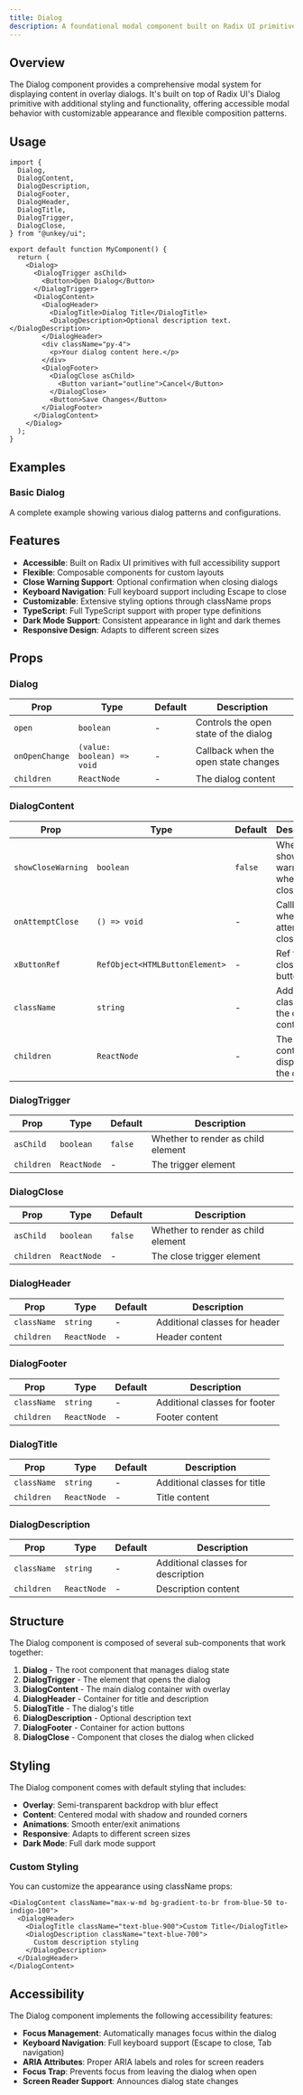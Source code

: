 ```yaml
---
title: Dialog
description: A foundational modal component built on Radix UI primitives with accessible modal functionality, customizable styling, and flexible behavior options.
---
```


## Overview

The Dialog component provides a comprehensive modal system for displaying content in overlay dialogs. It's built on top of Radix UI's Dialog primitive with additional styling and functionality, offering accessible modal behavior with customizable appearance and flexible composition patterns.

## Usage

```tsx
import {
  Dialog,
  DialogContent,
  DialogDescription,
  DialogFooter,
  DialogHeader,
  DialogTitle,
  DialogTrigger,
  DialogClose,
} from "@unkey/ui";

export default function MyComponent() {
  return (
    <Dialog>
      <DialogTrigger asChild>
        <Button>Open Dialog</Button>
      </DialogTrigger>
      <DialogContent>
        <DialogHeader>
          <DialogTitle>Dialog Title</DialogTitle>
          <DialogDescription>Optional description text.</DialogDescription>
        </DialogHeader>
        <div className="py-4">
          <p>Your dialog content here.</p>
        </div>
        <DialogFooter>
          <DialogClose asChild>
            <Button variant="outline">Cancel</Button>
          </DialogClose>
          <Button>Save Changes</Button>
        </DialogFooter>
      </DialogContent>
    </Dialog>
  );
}
```

## Examples

### Basic Dialog
A complete example showing various dialog patterns and configurations.

<DialogExample />

## Features

- **Accessible**: Built on Radix UI primitives with full accessibility support
- **Flexible**: Composable components for custom layouts
- **Close Warning Support**: Optional confirmation when closing dialogs
- **Keyboard Navigation**: Full keyboard support including Escape to close
- **Customizable**: Extensive styling options through className props
- **TypeScript**: Full TypeScript support with proper type definitions
- **Dark Mode Support**: Consistent appearance in light and dark themes
- **Responsive Design**: Adapts to different screen sizes

## Props

### Dialog

| Prop        | Type                    | Default | Description                                    |
|-------------|-------------------------|---------|------------------------------------------------|
| `open`      | `boolean`               | -       | Controls the open state of the dialog          |
| `onOpenChange` | `(value: boolean) => void` | -     | Callback when the open state changes           |
| `children`  | `ReactNode`             | -       | The dialog content                              |

### DialogContent

| Prop              | Type                    | Default | Description                                      |
|-------------------|-------------------------|---------|--------------------------------------------------|
| `showCloseWarning` | `boolean`               | `false` | Whether to show warning when closing            |
| `onAttemptClose`  | `() => void`            | -       | Callback when user attempts to close            |
| `xButtonRef`      | `RefObject<HTMLButtonElement>` | -    | Ref for the close button                        |
| `className`       | `string`                | -       | Additional classes for the dialog content       |
| `children`        | `ReactNode`             | -       | The content to display in the dialog            |

### DialogTrigger

| Prop     | Type      | Default | Description                    |
|----------|-----------|---------|--------------------------------|
| `asChild` | `boolean` | `false` | Whether to render as child element |
| `children` | `ReactNode` | -       | The trigger element            |

### DialogClose

| Prop     | Type      | Default | Description                    |
|----------|-----------|---------|--------------------------------|
| `asChild` | `boolean` | `false` | Whether to render as child element |
| `children` | `ReactNode` | -       | The close trigger element      |

### DialogHeader

| Prop     | Type   | Default | Description                    |
|----------|--------|---------|--------------------------------|
| `className` | `string` | -       | Additional classes for header  |
| `children` | `ReactNode` | -       | Header content                 |

### DialogFooter

| Prop     | Type   | Default | Description                    |
|----------|--------|---------|--------------------------------|
| `className` | `string` | -       | Additional classes for footer  |
| `children` | `ReactNode` | -       | Footer content                 |

### DialogTitle

| Prop     | Type   | Default | Description                    |
|----------|--------|---------|--------------------------------|
| `className` | `string` | -       | Additional classes for title   |
| `children` | `ReactNode` | -       | Title content                  |

### DialogDescription

| Prop     | Type   | Default | Description                    |
|----------|--------|---------|--------------------------------|
| `className` | `string` | -       | Additional classes for description |
| `children` | `ReactNode` | -       | Description content            |


## Structure

The Dialog component is composed of several sub-components that work together:

1. **Dialog** - The root component that manages dialog state
2. **DialogTrigger** - The element that opens the dialog
3. **DialogContent** - The main dialog container with overlay
4. **DialogHeader** - Container for title and description
5. **DialogTitle** - The dialog's title
6. **DialogDescription** - Optional description text
7. **DialogFooter** - Container for action buttons
8. **DialogClose** - Component that closes the dialog when clicked

## Styling

The Dialog component comes with default styling that includes:

- **Overlay**: Semi-transparent backdrop with blur effect
- **Content**: Centered modal with shadow and rounded corners
- **Animations**: Smooth enter/exit animations
- **Responsive**: Adapts to different screen sizes
- **Dark Mode**: Full dark mode support

### Custom Styling

You can customize the appearance using className props:

```tsx
<DialogContent className="max-w-md bg-gradient-to-br from-blue-50 to-indigo-100">
  <DialogHeader>
    <DialogTitle className="text-blue-900">Custom Title</DialogTitle>
    <DialogDescription className="text-blue-700">
      Custom description styling
    </DialogDescription>
  </DialogHeader>
</DialogContent>
```

## Accessibility

The Dialog component implements the following accessibility features:

- **Focus Management**: Automatically manages focus within the dialog
- **Keyboard Navigation**: Full keyboard support (Escape to close, Tab navigation)
- **ARIA Attributes**: Proper ARIA labels and roles for screen readers
- **Focus Trap**: Prevents focus from leaving the dialog when open
- **Screen Reader Support**: Announces dialog state changes